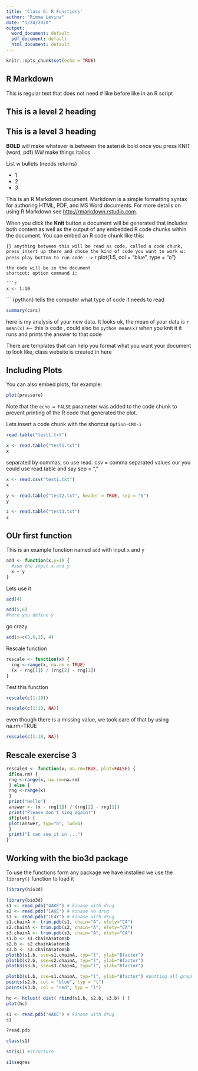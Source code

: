 ```yaml
---
title: 'Class 6: R Functions'
author: "Rimma Levina"
date: "1/24/2020"
output:
  word_document: default
  pdf_document: default
  html_document: default
---
```


```r
knitr::opts_chunk$set(echo = TRUE)
```

## R Markdown
This is regular text that does not need # like before like in an R script

## This is a level 2 heading

## This is a level 3 heading
**BOLD** will make whatever is between the asterisk bold once you press KNIT (word, pdf)
*Will* make things italics

List w bullets (needs returns)

- 1
- 2
- 3


This is an R Markdown document. Markdown is a simple formatting syntax for authoring HTML, PDF, and MS Word documents. For more details on using R Markdown see <http://rmarkdown.rstudio.com>.

When you click the **Knit** button a document will be generated that includes both content as well as the output of any embedded R code chunks within the document. You can embed an R code chunk like this:

``` {} anything between this will be read as code, called a code chunk, press insert up there and chose the kind of code you want to work w:
press play button to run code -->
``` r
plot(1:5, col = "blue", type = "o")
```
the code will be in the document 
shortcut: option command i:

```r
x <- 1:10
```

``` {python} tells the computer what type of code it needs to read


```r
summary(cars)
```
here is my analysis of your new data. It looks ok, the mean of your data is `r mean(x)` <-- this is code , could also be
`python mean(x)` when you knit it it runs and prints the answer to that code

There are templates that can help you format what you want your document to look like, class website is created in here

## Including Plots

You can also embed plots, for example:

```r
plot(pressure)
```

Note that the `echo = FALSE` parameter was added to the code chunk to prevent printing of the R code that generated the plot.




Lets insert a code chunk with the shortcut `Option-CMD-i`

```r
read.table("test1.txt")
```

```r
x <- read.table("test1.txt")
x
```
separated by commas, so use read. csv = comma separated values 
our you could use read.table and say sep = ","
```r
x <- read.csv("test1.txt")
x
```


```r
y <- read.table("test2.txt", header = TRUE, sep = "$")
y
```

```r
z <- read.table("test3.txt")
z
```


## OUr first function
This is an example function named `add` with input `x` and `y`

```r
add <- function(x,y=1) {
  #sum the input x and y
  x + y
}
```

Lets use it

```r
add(4)
```

```r
add(5,6)
#here you define y
```

go crazy

```r
add(x=c(3,6,1), 4)
```


Rescale function

```r
rescale <- function(x) {
  rng <-range(x, na.rm = TRUE)  
  (x - rng[1]) / (rng[2] - rng[1])
}

```

Test this function

```r
rescale(c(1:10))
```

```r
rescale(c(1:10, NA))
```

even though there is a missing value, we took care of that by using na.rm=TRUE
```r
rescale(c(1:10, NA))
```



## Rescale exercise 3

```r
rescale3 <- function(x, na.rm=TRUE, plot=FALSE) {
 if(na.rm) {
 rng <-range(x, na.rm=na.rm)
 } else {
 rng <-range(x)
 }
 print("Hello")
 answer <- (x - rng[1]) / (rng[2] - rng[1])
 print("Please don't sing again!")
 if(plot) {
 plot(answer, typ="b", lwd=4)
 }
 print("I can see it in ...")
}
```

## Working with the bio3d package


To use the functions form any package we have installed we use the `library()` function to load it

```r
library(bio3d)
```


```r
library(bio3d)
s1 <- read.pdb("4AKE") # kinase with drug
s2 <- read.pdb("1AKE") # kinase no drug
s3 <- read.pdb("1E4Y") # kinase with drug
s1.chainA <- trim.pdb(s1, chain="A", elety="CA")
s2.chainA <- trim.pdb(s2, chain="A", elety="CA")
s3.chainA <- trim.pdb(s3, chain="A", elety="CA")
s1.b <- s1.chainA$atom$b
s2.b <- s2.chainA$atom$b
s3.b <- s3.chainA$atom$b
plotb3(s1.b, sse=s1.chainA, typ="l", ylab="Bfactor")
plotb3(s2.b, sse=s2.chainA, typ="l", ylab="Bfactor")
plotb3(s3.b, sse=s3.chainA, typ="l", ylab="Bfactor")
```

```r
plotb3(s1.b, sse=s1.chainA, typ="l", ylab="Bfactor") #putting all graphs into 1
points(s2.b, col = "blue", typ = "l")
points(s3.b, col = "red", typ = "l")
```







```r
hc <- hclust( dist( rbind(s1.b, s2.b, s3.b) ) )
plot(hc)
```


```r
s1 <- read.pdb("4AKE") # kinase with drug
s1
```

```r
?read.pdb
```

```r
class(s1)
```

```r
str(s1) #structure
```


```r
s1$seqres
```




















